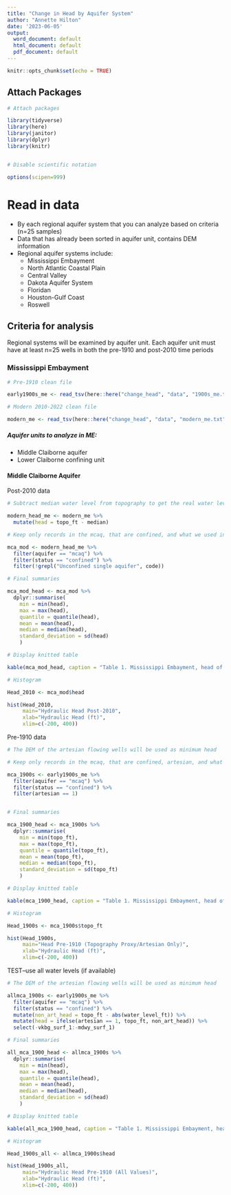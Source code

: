 ```yaml
---
title: "Change in Head by Aquifer System"
author: "Annette Hilton"
date: '2023-06-05'
output:
  word_document: default
  html_document: default
  pdf_document: default
---
```


```r
knitr::opts_chunk$set(echo = TRUE)
```


## Attach Packages

```r
# Attach packages 

library(tidyverse)
library(here)
library(janitor)
library(dplyr)
library(knitr)


# Disable scientific notation 

options(scipen=999)
```

# Read in data 

- By each regional aquifer system that you can analyze based on criteria (n=25 samples)
- Data that has already been sorted in aquifer unit, contains DEM information 
- Regional aquifer systems include: 
  - Mississippi Embayment
  - North Atlantic Coastal Plain 
  - Central Valley 
  - Dakota Aquifer System
  - Floridan 
  - Houston-Gulf Coast 
  - Roswell 

## Criteria for analysis 

Regional systems will be examined by aquifer unit. 
Each aquifer unit must have at least n=25 wells in both the pre-1910 and post-2010 time periods 


### Mississippi Embayment 

```r
# Pre-1910 clean file 

early1900s_me <- read_tsv(here::here("change_head", "data", "1900s_me.txt"))

# Modern 2010-2022 clean file 

modern_me <- read_tsv(here::here("change_head", "data", "modern_me.txt"))
```

##### Aquifer units to analyze in ME: 

- Middle Claiborne aquifer 
- Lower Claiborne confining unit 

#### Middle Claiborne Aquifer

Post-2010 data 

```r
# Subtract median water level from topography to get the real water level 

modern_head_me <- modern_me %>% 
  mutate(head = topo_ft - median)

# Keep only records in the mcaq, that are confined, and what we used in our regional analysis 

mca_mod <- modern_head_me %>% 
  filter(aquifer == "mcaq") %>% 
  filter(status == "confined") %>% 
  filter(!grepl("Unconfined single aquifer", code))

# Final summaries 

mca_mod_head <- mca_mod %>%  
  dplyr::summarise(
    min = min(head), 
    max = max(head), 
    quantile = quantile(head),
    mean = mean(head), 
    median = median(head),
    standard_deviation = sd(head)
    )

```

```r

# Display knitted table 

kable(mca_mod_head, caption = "Table 1. Mississippi Embayment, head of Middle Claiborne aquifer summary statistics for Post-2010")
```

```r
# Histogram 

Head_2010 <- mca_mod$head

hist(Head_2010,
     main="Hydraulic Head Post-2010",
     xlab="Hydraulic Head (ft)",
     xlim=c(-200, 400))
```

Pre-1910 data 

```r
# The DEM of the artesian flowing wells will be used as minimum head 

# Keep only records in the mcaq, that are confined, artesian, and what we used in our regional analysis

mca_1900s <- early1900s_me %>% 
  filter(aquifer == "mcaq") %>% 
  filter(status == "confined") %>%
  filter(artesian == 1)


# Final summaries 

mca_1900_head <- mca_1900s %>%  
  dplyr::summarise(
    min = min(topo_ft), 
    max = max(topo_ft), 
    quantile = quantile(topo_ft),
    mean = mean(topo_ft), 
    median = median(topo_ft),
    standard_deviation = sd(topo_ft)
    )
```

```r

# Display knitted table 

kable(mca_1900_head, caption = "Table 1. Mississippi Embayment, head of Middle Claiborne aquifer summary statistics for Pre-1910 (artesian values only), n=47")
```


```r
# Histogram 

Head_1900s <- mca_1900s$topo_ft

hist(Head_1900s, 
     main="Head Pre-1910 (Topography Proxy/Artesian Only)",
     xlab="Hydraulic Head (ft)",
     xlim=c(-200, 400))

```

TEST--use all water levels (if available) 

```r
# The DEM of the artesian flowing wells will be used as minimum head 

allmca_1900s <- early1900s_me %>% 
  filter(aquifer == "mcaq") %>% 
  filter(status == "confined") %>% 
  mutate(non_art_head = topo_ft - abs(water_level_ft)) %>% 
  mutate(head = ifelse(artesian == 1, topo_ft, non_art_head)) %>% 
  select(-vkbg_surf_1:-mdwy_surf_1)

# Final summaries 

all_mca_1900_head <- allmca_1900s %>%  
  dplyr::summarise(
    min = min(head), 
    max = max(head), 
    quantile = quantile(head),
    mean = mean(head), 
    median = median(head),
    standard_deviation = sd(head)
    )
```

```r

# Display knitted table 

kable(all_mca_1900_head, caption = "Table 1. Mississippi Embayment, head of Middle Claiborne aquifer summary statistics for Pre-1910 (All values), n=136")
```

```r
# Histogram 

Head_1900s_all <- allmca_1900s$head

hist(Head_1900s_all, 
     main="Hydraulic Head Pre-1910 (All Values)",
     xlab="Hydraulic Head (ft)",
     xlim=c(-200, 400))

```

